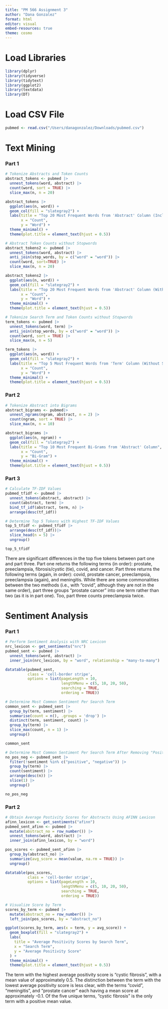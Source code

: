 ```yaml
---
title: "PM 566 Assignment 3"
author: "Dana Gonzalez"
format: html
editor: visual
embed-resources: true
theme: cosmo
---
```


# Load Libraries

```r
library(dplyr)
library(tidyverse)
library(tidytext)
library(ggplot2)
library(textdata)
library(DT)
```

# Load CSV File
```r
pubmed <- read.csv("/Users/danagonzalez/Downloads/pubmed.csv")
```

# Text Mining

### Part 1

```r
# Tokenize Abstracts and Token Counts
abstract_tokens <- pubmed |>
  unnest_tokens(word, abstract) |>
  count(word, sort = TRUE) |>
  slice_max(n, n = 20)

abstract_tokens |>
  ggplot(aes(n, word)) +
  geom_col(fill = "slategray2") +
  labs(title = "Top 20 Most Frequent Words from 'Abstract' Column (Including Stopwords)",
       x = "Count",
       y = "Word") +
  theme_minimal() +
  theme(plot.title = element_text(hjust = 0.5))

# Abstract Token Counts without Stopwords
abstract_tokens2 <- pubmed |>
  unnest_tokens(word, abstract) |>
  anti_join(stop_words, by = c("word" = "word")) |>
  count(word, sort=TRUE) |>
  slice_max(n, n = 20)

abstract_tokens2 |>
  ggplot(aes(n, word)) +
  geom_col(fill = "slategray2") +
  labs(title = "Top 20 Most Frequent Words from 'Abstract' Column (Without Stopwords)",
       x = "Count",
       y = "Word") +
  theme_minimal() +
  theme(plot.title = element_text(hjust = 0.5))

# Tokenize Search Term and Token Counts without Stopwords
term_tokens <- pubmed |>
  unnest_tokens(word, term) |>
  anti_join(stop_words, by = c("word" = "word")) |>
  count(word, sort = TRUE) |>
  slice_max(n, n = 5)

term_tokens |>
  ggplot(aes(n, word)) +
  geom_col(fill = "slategray2") +
  labs(title = "Top 5 Most Frequent Words from 'Term' Column (Without Stopwords)",
       x = "Count",
       y = "Word") +
  theme_minimal() +
  theme(plot.title = element_text(hjust = 0.5))
```

### Part 2 

```r
# Tokenize Abstract into Bigrams
abstract_bigrams <- pubmed|>
  unnest_ngrams(ngram, abstract, n = 2) |>
  count(ngram, sort = TRUE) |>
  slice_max(n, n = 10)

abstract_bigrams |>
  ggplot(aes(n, ngram)) +
  geom_col(fill = "slategray2") +
  labs(title = "Top 10 Most Frequent Bi-Grams from 'Abstract' Column",
       x = "Count",
       y = "Bi-Gram") +
  theme_minimal() +
  theme(plot.title = element_text(hjust = 0.5))
```

### Part 3

```r
# Calculate TF-IDF Values
pubmed_tfidf <- pubmed |> 
  unnest_tokens(abstract, abstract) |> 
  count(abstract, term) |> 
  bind_tf_idf(abstract, term, n) |> 
  arrange(desc(tf_idf))

# Determine Top 5 Tokens with Highest TF-IDF Values
top_5_tfidf <- pubmed_tfidf |>
  arrange(desc(tf_idf))|>
  slice_head(n = 5) |>           
  ungroup()

top_5_tfidf
```

There are significant differences in the top five tokens between part one and part three. Part one returns the following terms (in order): prostate, preeclampsia, fibrosis/cystic (tie), covid, and cancer. Part three returns the following terms (again, in order): covid, prostate cancer, preeclampsia, preeclampsia (again), and meningitis. While there are some commonalities between the two methods (i.e., with "covid", although they are not in the same order), part three groups "prostate cancer" into one term rather than two (as it is in part one). Too, part three counts preeclampsia twice.

# Sentiment Analysis

### Part 1

```r
# Perform Sentiment Analysis with NRC Lexicon
nrc_lexicon <- get_sentiments("nrc")
pubmed_sent <- pubmed |>
  unnest_tokens(word, abstract) |>
  inner_join(nrc_lexicon, by = "word", relationship = "many-to-many")

datatable(pubmed_sent, 
          class = 'cell-border stripe',
          options = list(pageLength = 10,         
                         lengthMenu = c(5, 10, 20, 50), 
                         searching = TRUE,      
                         ordering = TRUE))

# Determine Most Common Sentiment Per Search Term
common_sent <- pubmed_sent |>
  group_by(term, sentiment) |>
  summarise(count = n(), .groups = 'drop') |>
  distinct(term, sentiment, count) |>
  group_by(term) |>
  slice_max(count, n = 1) |>
  ungroup()

common_sent

# Determine Most Common Sentiment Per Search Term After Removing "Positive" and "Negative"
no_pos_neg <- pubmed_sent |>
  filter(!sentiment %in% c("positive", "negative")) |>
  group_by(term) |>
  count(sentiment) |>
  arrange(desc(n)) |>
  slice(1) |>
  ungroup()

no_pos_neg
```

### Part 2

```r
# Obtain Average Postivity Scores for Abstracts Using AFINN Lexicon
afinn_lexicon <- get_sentiments("afinn")
pubmed_sent_afinn <- pubmed |>
  mutate(abstract_no = row_number()) |>
  unnest_tokens(word, abstract) |>
  inner_join(afinn_lexicon, by = "word")

pos_scores <- pubmed_sent_afinn |>
  group_by(abstract_no) |>
  summarize(avg_score = mean(value, na.rm = TRUE)) |>
  ungroup()

datatable(pos_scores, 
          class = 'cell-border stripe',
          options = list(pageLength = 10,         
                         lengthMenu = c(5, 10, 20, 50), 
                         searching = TRUE,      
                         ordering = TRUE))

# Visualize Score by Term
scores_by_term <- pubmed |>
  mutate(abstract_no = row_number()) |>
  left_join(pos_scores, by = "abstract_no")

ggplot(scores_by_term, aes(x = term, y = avg_score)) +
  geom_boxplot(fill = "slategray2") +
  labs(
    title = "Average Positivity Scores by Search Term",
    x = "Search Term",
    y = "Average Positivity Score"
  ) +
  theme_minimal() +
  theme(plot.title = element_text(hjust = 0.5))
```

The term with the highest average positivity score is "cystic fibrosis", with a mean value of approximately 0.5. The distinction between the term with the lowest average positivity score is less clear, with the terms "covid", "meningitis", and "prostate cancer" each having a mean score at approximately -0.1. Of the five unique terms, "cystic fibrosis" is the only term with a positive mean value.
